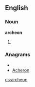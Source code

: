 ==English==

===Noun===
'''archeon'''

# {{alternative spelling of|archaeon}}

===Anagrams===
* {{alphagram|acehnor}}
* [[Acheron#English|Acheron]]


[[cs:archeon]]